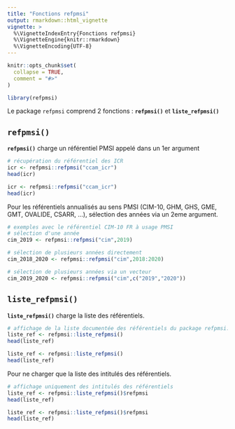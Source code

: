 ```yaml
---
title: "Fonctions refpmsi"
output: rmarkdown::html_vignette
vignette: >
  %\VignetteIndexEntry{Fonctions refpmsi}
  %\VignetteEngine{knitr::rmarkdown}
  %\VignetteEncoding{UTF-8}
---
```


```r
knitr::opts_chunk$set(
  collapse = TRUE,
  comment = "#>"
)
```

```r
library(refpmsi)
```

Le package `refpmsi` comprend 2 fonctions :  **`refpmsi()`** et **`liste_refpmsi()`**

## `refpmsi()`

**`refpmsi()`** charge un référentiel PMSI appelé dans un 1er argument

```r
# récupération du référentiel des ICR
icr <- refpmsi::refpmsi("ccam_icr")
head(icr)
```
```r
icr <- refpmsi::refpmsi("ccam_icr")
head(icr)
```

Pour les référentiels annualisés au sens PMSI (CIM-10, GHM, GHS, GME, GMT, OVALIDE, CSARR, ...), sélection des années via un 2eme argument.

```r
# exemples avec le référentiel CIM-10 FR à usage PMSI
# sélection d'une année
cim_2019 <- refpmsi::refpmsi("cim",2019)

# sélection de plusieurs années directement
cim_2018_2020 <- refpmsi::refpmsi("cim",2018:2020)

# sélection de plusieurs années via un vecteur
cim_2019_2020 <- refpmsi::refpmsi("cim",c("2019","2020"))

```

## `liste_refpmsi()` 

**`liste_refpmsi()`** charge la liste des référentiels.

```r
# affichage de la liste documentée des référentiels du package refpmsi::
liste_ref <- refpmsi::liste_refpmsi()
head(liste_ref)
```
```r
liste_ref <- refpmsi::liste_refpmsi()
head(liste_ref)
```

Pour ne charger que la liste des intitulés des référentiels. 

```r
# affichage uniquement des intitulés des référentiels
liste_ref <- refpmsi::liste_refpmsi()$refpmsi
head(liste_ref)
```
```r
liste_ref <- refpmsi::liste_refpmsi()$refpmsi
head(liste_ref)
```
